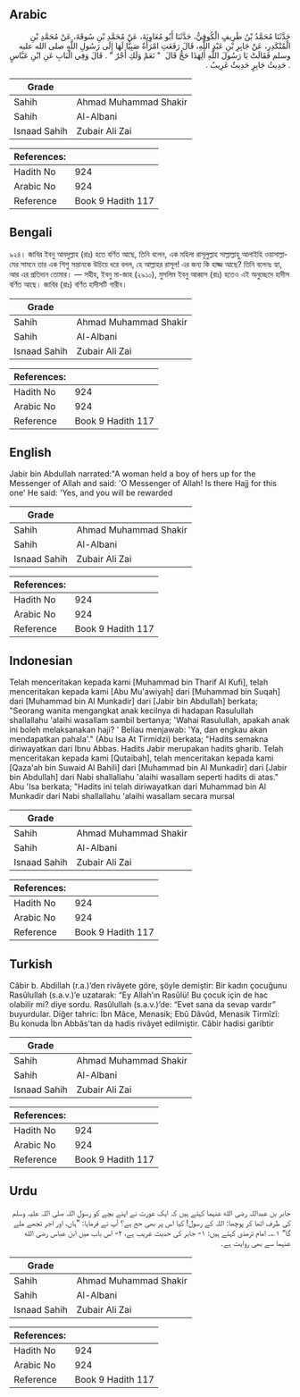 ## Arabic


<div dir="rtl" lang="ar" style={{fontSize:'larger',backgroundColor:'#f8f9fa',padding:20}}>
حَدَّثَنَا مُحَمَّدُ بْنُ طَرِيفٍ الْكُوفِيُّ، حَدَّثَنَا أَبُو مُعَاوِيَةَ، عَنْ مُحَمَّدِ بْنِ سُوقَةَ، عَنْ مُحَمَّدِ بْنِ الْمُنْكَدِرِ، عَنْ جَابِرِ بْنِ عَبْدِ اللَّهِ، قَالَ رَفَعَتِ امْرَأَةٌ صَبِيًّا لَهَا إِلَى رَسُولِ اللَّهِ صلى الله عليه وسلم فَقَالَتْ يَا رَسُولَ اللَّهِ أَلِهَذَا حَجٌّ قَالَ ‏ "‏ نَعَمْ وَلَكِ أَجْرٌ ‏"‏ ‏.‏ قَالَ وَفِي الْبَابِ عَنِ ابْنِ عَبَّاسٍ ‏.‏ حَدِيثُ جَابِرٍ حَدِيثٌ غَرِيبٌ ‏.‏
</div>
<div style={{backgroundColor:'#f8f9fa',padding:20, marginBottom: 10}}><table> <thead> <tr> <th>Grade</th> <th></th> </tr> </thead> <tbody> <tr><td>Sahih</td><td>Ahmad Muhammad Shakir</td></tr><tr><td>Sahih</td><td>Al-Albani</td></tr><tr><td>Isnaad Sahih</td><td>Zubair Ali Zai</td></tr></tbody></table><table> <thead> <tr> <th>References:</th> <th></th> </tr> </thead> <tbody><tr><td>Hadith No</td><td>924</td></tr><tr><td>Arabic No</td><td>924</td></tr><tr><td>Reference</td><td>Book 9 Hadith 117</td></tr></tbody></table></div>

## Bengali


<div dir="ltr" lang="bn" style={{fontSize:'larger',backgroundColor:'#f8f9fa',padding:20}}>
৯২৪। জাবির ইবনু আবদুল্লাহ (রাঃ) হতে বর্ণিত আছে, তিনি বলেন, এক মহিলা রাসূলুল্লাহ সাল্লাল্লাহু আলাইহি ওয়াসাল্লামের সামনে তার এক শিশু সন্তানকে উচিয়ে ধরে বলল, হে আল্লাহর রাসূল! এর জন্য কি হাজ্জ আছে? তিনি বলেনঃ হ্যা, আর এর প্রতিদান তোমার। — সহীহ, ইবনু মা-জাহ (২৯১০), মুসলিম ইবনু আব্বাস (রাঃ) হতেও এই অনুচ্ছেদে হাদীস বর্ণিত আছে। জাবির (রাঃ) বর্ণিত হাদীসটি গারীব।
</div>
<div style={{backgroundColor:'#f8f9fa',padding:20, marginBottom: 10}}><table> <thead> <tr> <th>Grade</th> <th></th> </tr> </thead> <tbody> <tr><td>Sahih</td><td>Ahmad Muhammad Shakir</td></tr><tr><td>Sahih</td><td>Al-Albani</td></tr><tr><td>Isnaad Sahih</td><td>Zubair Ali Zai</td></tr></tbody></table><table> <thead> <tr> <th>References:</th> <th></th> </tr> </thead> <tbody><tr><td>Hadith No</td><td>924</td></tr><tr><td>Arabic No</td><td>924</td></tr><tr><td>Reference</td><td>Book 9 Hadith 117</td></tr></tbody></table></div>

## English


<div dir="ltr" lang="en" style={{fontSize:'larger',backgroundColor:'#f8f9fa',padding:20}}>
Jabir bin Abdullah narrated:"A woman held a boy of hers up for the Messenger of Allah and said: 'O Messenger of Allah! Is there Hajj for this one' He said: 'Yes, and you will be rewarded
</div>
<div style={{backgroundColor:'#f8f9fa',padding:20, marginBottom: 10}}><table> <thead> <tr> <th>Grade</th> <th></th> </tr> </thead> <tbody> <tr><td>Sahih</td><td>Ahmad Muhammad Shakir</td></tr><tr><td>Sahih</td><td>Al-Albani</td></tr><tr><td>Isnaad Sahih</td><td>Zubair Ali Zai</td></tr></tbody></table><table> <thead> <tr> <th>References:</th> <th></th> </tr> </thead> <tbody><tr><td>Hadith No</td><td>924</td></tr><tr><td>Arabic No</td><td>924</td></tr><tr><td>Reference</td><td>Book 9 Hadith 117</td></tr></tbody></table></div>

## Indonesian


<div dir="ltr" lang="id" style={{fontSize:'larger',backgroundColor:'#f8f9fa',padding:20}}>
Telah menceritakan kepada kami [Muhammad bin Tharif Al Kufi], telah menceritakan kepada kami [Abu Mu'awiyah] dari [Muhammad bin Suqah] dari [Muhammad bin Al Munkadir] dari [Jabir bin Abdullah] berkata; "Seorang wanita mengangkat anak kecilnya di hadapan Rasulullah shallallahu 'alaihi wasallam sambil bertanya; 'Wahai Rasulullah, apakah anak ini boleh melaksanakan haji? ' Beliau menjawab: 'Ya, dan engkau akan mendapatkan pahala'." (Abu Isa At Tirmidzi) berkata; "Hadits semakna diriwayatkan dari Ibnu Abbas. Hadits Jabir merupakan hadits gharib. Telah menceritakan kepada kami [Qutaibah], telah menceritakan kepada kami [Qaza'ah bin Suwaid Al Bahili] dari [Muhammad bin Al Munkadir] dari [Jabir bin Abdullah] dari Nabi shallallahu 'alaihi wasallam seperti hadits di atas." Abu 'Isa berkata; "Hadits ini telah diriwayatkan dari Muhammad bin Al Munkadir dari Nabi shallallahu 'alaihi wasallam secara mursal
</div>
<div style={{backgroundColor:'#f8f9fa',padding:20, marginBottom: 10}}><table> <thead> <tr> <th>Grade</th> <th></th> </tr> </thead> <tbody> <tr><td>Sahih</td><td>Ahmad Muhammad Shakir</td></tr><tr><td>Sahih</td><td>Al-Albani</td></tr><tr><td>Isnaad Sahih</td><td>Zubair Ali Zai</td></tr></tbody></table><table> <thead> <tr> <th>References:</th> <th></th> </tr> </thead> <tbody><tr><td>Hadith No</td><td>924</td></tr><tr><td>Arabic No</td><td>924</td></tr><tr><td>Reference</td><td>Book 9 Hadith 117</td></tr></tbody></table></div>

## Turkish


<div dir="ltr" lang="tr" style={{fontSize:'larger',backgroundColor:'#f8f9fa',padding:20}}>
Câbir b. Abdillah (r.a.)’den rivâyete göre, şöyle demiştir: Bir kadın çocuğunu Rasûlullah (s.a.v.)’e uzatarak: “Ey Allah’ın Rasûlü! Bu çocuk için de hac olabilir mi? diye sordu. Rasûlullah (s.a.v.)’de: “Evet sana da sevap vardır” buyurdular. Diğer tahric: İbn Mâce, Menasik; Ebû Dâvûd, Menasik Tirmîzî: Bu konuda İbn Abbâs’tan da hadis rivâyet edilmiştir. Câbir hadisi garibtir
</div>
<div style={{backgroundColor:'#f8f9fa',padding:20, marginBottom: 10}}><table> <thead> <tr> <th>Grade</th> <th></th> </tr> </thead> <tbody> <tr><td>Sahih</td><td>Ahmad Muhammad Shakir</td></tr><tr><td>Sahih</td><td>Al-Albani</td></tr><tr><td>Isnaad Sahih</td><td>Zubair Ali Zai</td></tr></tbody></table><table> <thead> <tr> <th>References:</th> <th></th> </tr> </thead> <tbody><tr><td>Hadith No</td><td>924</td></tr><tr><td>Arabic No</td><td>924</td></tr><tr><td>Reference</td><td>Book 9 Hadith 117</td></tr></tbody></table></div>

## Urdu


<div dir="rtl" lang="ur" style={{fontSize:'larger',backgroundColor:'#f8f9fa',padding:20}}>
جابر بن عبداللہ رضی الله عنہما کہتے ہیں کہ ایک عورت نے اپنے بچے کو رسول اللہ صلی اللہ علیہ وسلم کی طرف اٹھا کر پوچھا: اللہ کے رسول! کیا اس پر بھی حج ہے؟ آپ نے فرمایا: ”ہاں، اور اجر تجھے ملے گا“ ۱؎۔ امام ترمذی کہتے ہیں: ۱- جابر کی حدیث غریب ہے، ۲- اس باب میں ابن عباس رضی الله عنہما سے بھی روایت ہے۔
</div>
<div style={{backgroundColor:'#f8f9fa',padding:20, marginBottom: 10}}><table> <thead> <tr> <th>Grade</th> <th></th> </tr> </thead> <tbody> <tr><td>Sahih</td><td>Ahmad Muhammad Shakir</td></tr><tr><td>Sahih</td><td>Al-Albani</td></tr><tr><td>Isnaad Sahih</td><td>Zubair Ali Zai</td></tr></tbody></table><table> <thead> <tr> <th>References:</th> <th></th> </tr> </thead> <tbody><tr><td>Hadith No</td><td>924</td></tr><tr><td>Arabic No</td><td>924</td></tr><tr><td>Reference</td><td>Book 9 Hadith 117</td></tr></tbody></table></div>